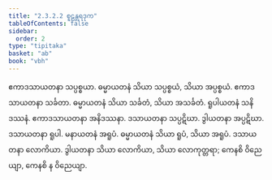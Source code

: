 ```yaml
---
title: "2.3.2.2 စူဠန္တရဒုက"
tableOfContents: false
sidebar:
  order: 2
type: "tipitaka"
basket: "ab"
book: "vbh"
---
```



<DynamicBreadcrumb />

<Paragraph number="598" book="vbh">
ဧကာဒသာယတနာ သပ္ပစ္စယာ. ဓမ္မာယတနံ သိယာ သပ္ပစ္စယံ, သိယာ အပ္ပစ္စယံ. ဧကာဒသာယတနာ သင်္ခတာ. ဓမ္မာယတနံ သိယာ သင်္ခတံ, သိယာ အသင်္ခတံ. ရူပါယတနံ သနိဒဿနံ. ဧကာဒသာယတနာ အနိဒဿနာ. ဒသာယတနာ သပ္ပဋိဃာ. ဒွါယတနာ အပ္ပဋိဃာ. ဒသာယတနာ ရူပါ. မနာယတနံ အရူပံ. ဓမ္မာယတနံ သိယာ ရူပံ, သိယာ အရူပံ. ဒသာယတနာ လောကိယာ. ဒွါယတနာ သိယာ လောကိယာ, သိယာ လောကုတ္တရာ; ကေနစိ ဝိညေယျာ, ကေနစိ န ဝိညေယျာ.
</Paragraph>